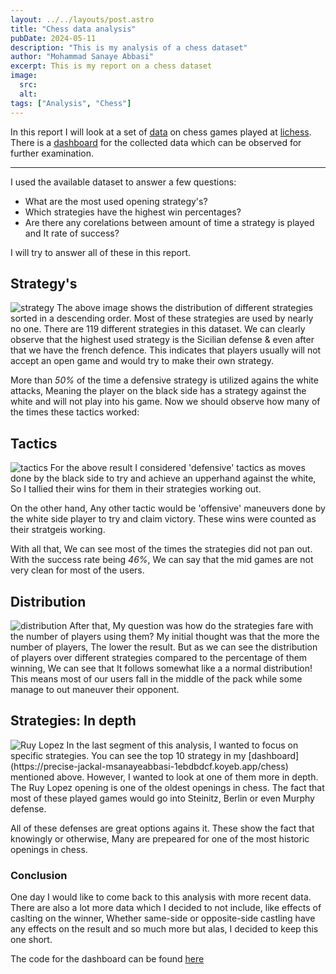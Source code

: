 ```yaml
---
layout: ../../layouts/post.astro
title: "Chess data analysis"
pubDate: 2024-05-11
description: "This is my analysis of a chess dataset"
author: "Mohammad Sanaye Abbasi"
excerpt: This is my report on a chess dataset
image:
  src:
  alt:
tags: ["Analysis", "Chess"]
---
```


In this report I will look at a set of [data](https://www.kaggle.com/datasets/datasnaek/chess) on chess games played at [lichess](https://lichess.org).
There is a [dashboard](https://precise-jackal-msanayeabbasi-1ebdbdcf.koyeb.app/chess) for the collected data which can be observed for further examination.

---

I used the available dataset to answer a few questions:
- What are the most used opening strategy's?
- Which strategies have the highest win percentages?
- Are there any corelations between amount of time a strategy is played and It rate of success?

I will try to answer all of these in this report.

## Strategy's
<Image folder='chess' name='strategy' title='strategy' />
The above image shows the distribution of different strategies sorted in a descending order. Most of these strategies are used by nearly no one.
There are 119 different strategies in this dataset. We can clearly observe that the highest used strategy is the Sicilian defense & even after that we have the french defence.
This indicates that players usually will not accept an open game and would try to make their own strategy. 

More than *50%* of the time a defensive strategy is utilized agains the white attacks,
Meaning the player on the black side has a strategy against the white and will not play into his game. Now we should observe how many of the times these tactics worked:

## Tactics
<Image folder='chess' name='tactic' title='tactics'/>
For the above result I considered 'defensive' tactics as moves done by the black side to try and achieve an upperhand against the white, So I tallied their wins for them in their strategies working out.

On the other hand, Any other tactic would be 'offensive' maneuvers done by the white side player to try and claim victory. These wins were counted as their stratgeis working.

With all that, We can see most of the times the strategies did not pan out. With the success rate being *46%*, We can say that the mid games are not very clean for most of the users.

## Distribution
<Image folder='chess' name='histnorm' title='distribution'/>
After that, My question was how do the strategies fare with the number of players using them? 
My initial thought was that the more the number of players, The lower the result. But as we can see the distribution of players over different strategies compared to the percentage of them winning,
We can see that It follows somewhat like a a normal distribution! This means most of our users fall in the middle of the pack while some manage to out maneuver their opponent.

## Strategies: In depth
<Image folder='chess' name='specific' title='Ruy Lopez'/>
In the last segment of this analysis, I wanted to focus on specific strategies. You can see the top 10 strategy in my [dashboard](https://precise-jackal-msanayeabbasi-1ebdbdcf.koyeb.app/chess) mentioned above.
However, I wanted to look at one of them more in depth. The Ruy Lopez opening is one of the oldest openings in chess. The fact that most of these played games would go into Steinitz, Berlin or even Murphy defense.

All of these defenses are great options agains it. These show the fact that knowingly or otherwise, Many are prepeared for one of the most historic openings in chess.

### Conclusion
One day I would like to come back to this analysis with more recent data. There are also a lot more data which I decided to not include,
like effects of caslting on the winner, Whether same-side or opposite-side castling have any effects on the result and so much more but alas, I decided to keep this one short.

The code for the dashboard can be found [here](https://github.com/msa46/personal-dashboard)
